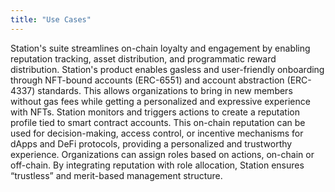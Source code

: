 ```yaml
---
title: "Use Cases"
---
```


<AccordionGroup>
    <Accordion title="Membership loyalty & rewards">
        Station's suite streamlines on-chain loyalty and engagement by enabling reputation tracking, asset distribution, and programmatic reward distribution.
    </Accordion>
    <Accordion title="Gasless onboarding">
        Station's product enables gasless and user-friendly onboarding through NFT-bound accounts (ERC-6551) and account abstraction (ERC-4337) standards. This allows organizations to bring in new members without gas fees while getting a personalized and expressive experience with NFTs.
    </Accordion>
    <Accordion title="Onchain reputation">
        Station monitors and triggers actions to create a reputation profile tied to smart contract accounts. This on-chain reputation can be used for decision-making, access control, or incentive mechanisms for dApps and DeFi protocols, providing a personalized and trustworthy experience.
    </Accordion>
    <Accordion title="Onchain access and role management">
        Organizations can assign roles based on actions, on-chain or off-chain. By integrating reputation with role allocation, Station ensures “trustless” and merit-based management structure.
    </Accordion>
</AccordionGroup>



